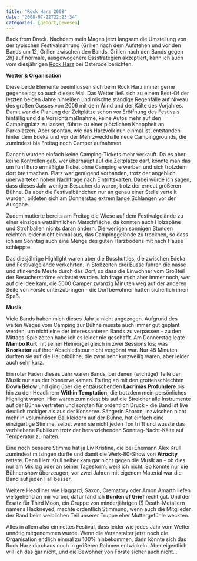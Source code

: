 ```yaml
---
title: "Rock Harz 2008"
date: "2008-07-22T22:23:34"
categories: [gehört,gewesen]
---
```


Back from Dreck. Nachdem mein Magen jetzt langsam die Umstellung von der typischen Festivalnahrung (Grillen nach dem Aufstehen und vor den Bands um 12, Grillen zwischen den Bands, Grillen nach den Bands gegen 2h) auf normale, ausgewogenere Essstrategien akzeptiert, kann ich auch vom diesjährigen [Rock Harz](http://openair.rockharz.de/) bei Osterode berichten.

**Wetter & Organisation**

Diese beide Elemente beeinflussen sich beim Rock Harz immer gerne gegenseitig; so auch dieses Mal. Das Wetter ließ sich zu einem Best-Of der letzten beiden Jahre hinreißen und mischte ständige Regenfälle auf Niveau des großen Gusses von 2006 mit dem Wind und der Kälte des Vorjahres. Damit war die Planung der Zeltplätze schon vor Eröffnung des Festivals hinfällig und die Vorsichtsmaßnahme, keine Autos mehr auf den Campingplatz zu lassen, führte zu einer plötzlichen Knappheit an Parkplätzen. Aber spontan, wie das Harzvolk nun einmal ist, entstanden hinter dem Edeka und vor der Mehrzweckhalle neue Campinggrounds, die zumindest bis Freitag noch Camper aufnahmen.

Danach wurden einfach keine Camping-Tickets mehr verkauft. Da es aber keine Kontrollen gab, wer überhaupt auf die Zeltplätze darf, konnte man das um fünf Euro ermäßigte Ticket ohne Camping erwerben und sich trotzdem dort breitmachen. Platz war genügend vorhanden, trotz der angeblich unerwarteten hohen Nachfrage nach Eintrittskarten. Dabei würde ich sagen, dass dieses Jahr weniger Besucher da waren, trotz der erneut größeren Bühne. Da aber die Festivalbändchen nur an genau einer Stelle verteilt wurden, bildeten sich am Donnerstag extrem lange Schlangen vor der Ausgabe.

Zudem mutierte bereits am Freitag die Wiese auf dem Festivalgelände zu einer einzigen wattähnlichen Matschfläche, da konnten auch Holzspäne und Strohballen nichts daran ändern. Die wenigen sonnigen Stunden reichten leider nicht einmal aus, das Campinggelände zu trocknen, so dass ich am Sonntag auch eine Menge des guten Harzbodens mit nach Hause schleppte. 

Das diesjährige Highlight waren aber die Busshuttles, die zwischen Edeka und Festivalgelände verkehrten. In Stoßzeiten drei Busse fuhren die nasse und stinkende Meute durch das Dorf, so dass die Einwohner vom Großteil der Besucherströme entlastet wurden. Ich frage mich aber immer noch, wer auf die Idee kam, die 5000 Camper zwanzig Minuten weg auf der anderen Seite von Förste unterzubringen - die Dorfbewohner hatten sicherlich ihren Spaß.

**Musik**

Viele Bands haben mich dieses Jahr ja nicht angezogen. Aufgrund des weiten Weges vom Camping zur Bühne musste auch immer gut geplant werden, um nicht eine der interessanteren Bands zu verpassen - zu den Mittags-Spielzeiten habe ich es leider nie geschafft. Am Donnerstag legte **Mambo Kurt** mit seiner Heimorgel gleich in zwei Sessions los; was **Knorkator** auf ihrer Abschiedstour nicht vergönnt war. Nur 45 Minuten durften sie auf die Hauptbühne, die zwar sehr kurzweilig waren, aber leider auch sehr kurz.

Ein roter Faden dieses Jahr waren Bands, bei denen (wichtige) Teile der Musik nur aus der Konserve kamen. Es fing an mit den grottenschlechten **Down Below** und ging über die enttäuschenden **Lacrimas Profundere** bis hin zu den Headlinern **Within Temptation**, die trotzdem mein persönliches Highlight waren. Hier waren zumindest bis auf die Streicher alle Instrumente auf der Bühne vertreten und sorgten für ordentlich Druck - die Band ist live deutlich rockiger als aus der Konserve. Sängerin Sharon, inzwischen nicht mehr in voluminösen Ballkleidern auf der Bühne, hat einfach eine einzigartige Stimme, selbst wenn sie nicht jeden Ton trifft und wusste das verbliebene Publikum trotz der heranziehenden Sonntag-Nacht-Kälte auf Temperatur zu halten.

Eine noch bessere Stimme hat ja Liv Kristine, die bei Ehemann Alex Krull zumindest mitsingen durfte und damit die Werk-80-Show von **Atrocity** rettete. Denn Herr Krull selber kam gar nicht gegen die Musik an - ob dies nur am Mix lag oder an seiner Tagesform, weiß ich nicht. So konnte nur die Bühnenshow überzeugen; vor zwei Jahren mit eigenem Material war die Band auf jeden Fall besser.

Weitere Headliner wie Haggard, Saxon, Crematory oder Amon Amarth liefen weitgehend an mir vorbei, dafür fand ich **Burden of Grief** recht gut. Und der Ersatz für Third Moon, ein Gruppe von minderjährigen (!) Death-Metallern namens Hackneyed, machte ordentlich Stimmung, wenn auch die Mitglieder der Band beim weiblichen Teil unserer Truppe eher Muttergefühle weckten.

Alles in allem also ein nettes Festival, dass leider wie jedes Jahr vom Wetter unnötig mitgenommen wurde. Wenn die Veranstalter jetzt noch die Organisation endlich einmal zu 100% hinbekommen, dann könnte sich das Rock Harz durchaus noch in größeren Rahmen entwickeln. Aber eigentlich will ich das gar nicht, und die Bewohner von Förste sicher auch nicht...
